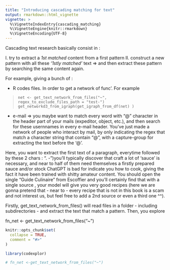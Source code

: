 ```yaml
---
title: "Introducing cascading matching for text"
output: rmarkdown::html_vignette
vignette: >
  %\VignetteIndexEntry{cascading_matching}
  %\VignetteEngine{knitr::rmarkdown}
  %\VignetteEncoding{UTF-8}
---
```

Cascading text research basically consist in :

I. try to extract a *1st matched* content from a first pattern
II. construct a new pattern with all these *'1stly matched'* text => and then extract these pattern by searching the same content again. 

For example, giving a bunch of :

- R codes files. In order to get a network of func'. For example 

> `net <- get_text_network_from_files("~",   regex_to_exclude_files_path = "test-")`
> `get_networkd3_from_igraph(get_igraph_from_df(net) )`

- e-mail => you maybe want to match every word with "@" character in the header part of your mails (expeditor, object, etc.), and then search for these usernnames in every e-mail header. You've just made a network of people who interact by mail, by only indicating the regex that match a character string that contain "@", with a capture-group for extracting the text before the '@'.

Here, you want to extract the first text of a paragraph, everytime followed by these 2 chars : ". -")you'll typically discover that craft a lot of 'sauce' is necessary, and near to half of them need themselves a firstly prepared sauce and/or stock
ChatGPT is bad for indicate you how to cook, giving the fact it have been trained with shitty amateur content. You should open the single "Guide Culinaire" from Escoffier and you'll certainly find that with a single source , your model will give you very good recipes (here we are gonna pretend that - near to - every recipe that is not in this book is a scam and not interest us, but feel free to add a 2nd source or even a third one ^^).

Firstly, get_text_network_from_files() will read files in a folder - including subdirectories - and extract the text that match a pattern. Then, you explore 

fn_net <- get_text_network_from_files("~")

```r
knitr::opts_chunk$set(
  collapse = TRUE,
  comment = "#>"
)
```

```r
library(codexplor)

# fn_net <-get_text_network_from_files("~")
```
